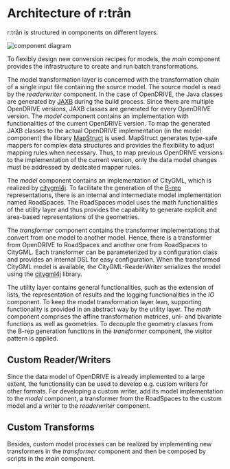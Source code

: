 # Architecture of r:trån

r:trån is structured in components on different layers.

<p style={{"text-align": "center"}}>
    <img src="/media/components.svg" alt="component diagram"/>
</p>

To flexibly design new conversion recipes for models, the *main* component provides the infrastructure to create and run batch transformations.

The model transformation layer is concerned with the transformation chain of a single input file containing the source model.
The source model is read by the *readerwriter* component.
In the case of OpenDRIVE, the Java classes are generated by [JAXB](https://javaee.github.io/jaxb-v2/) during the build process.
Since there are multiple OpenDRIVE versions, JAXB classes are generated for every OpenDRIVE version.
The *model* component contains an implementation with functionalities of the current OpenDRIVE version.
To map the generated JAXB classes to the actual OpenDRIVE implementation (in the model component) the library [MapStruct](https://mapstruct.org) is used.
MapStruct generates type-safe mappers for complex data structures and provides the flexibility to adjust mapping rules when necessary.
Thus, to map previous OpenDRIVE versions to the implementation of the current version, only the data model changes must be addressed by dedicated mapper rules.

The *model* component contains an implementation of CityGML, which is realized by [citygml4j](https://github.com/citygml4j/citygml4j).
To facilitate the generation of the [B-rep](https://en.wikipedia.org/wiki/Boundary_representation) representations, there is an internal and intermediate model implementation named RoadSpaces.
The RoadSpaces model uses the math functionalities of the utility layer and thus provides the capability to generate explicit and area-based representations of the geometries.

The *transformer* component contains the transformer implementations that convert from one model to another model.
Hence, there is a transformer from OpenDRIVE to RoadSpaces and another one from RoadSpaces to CityGML. 
Each transformer can be parameterized by a configuration class and provides an internal DSL for easy configuration.
When the transformed CityGML model is available, the CityGML-ReaderWriter serializes the model using the [citygml4j](https://github.com/citygml4j/citygml4j) library.

The utility layer contains general functionalities, such as the extension of lists, the representation of results and the logging functionalities in the *IO* component.
To keep the model transformation layer lean, supporting functionality is provided in an abstract way by the utility layer.
The *math* component comprises the affine transformation matrices, uni- and bivariate functions as well as geometries. 
To decouple the geometry classes from the B-rep generation functions in the *transformer* component, the visitor pattern is applied.

## Custom Reader/Writers

Since the data model of OpenDRIVE is already implemented to a large extent, the functionality can be used to develop e.g. custom writers for other formats.
For developing a custom writer, add its model implementation to the *model* component, a transformer from the RoadSpaces to the custom model and a writer to the *readerwriter* component.

## Custom Transforms

Besides, custom model processes can be realized by implementing new transformers in the *transformer* component and then be composed by scripts in the *main* component.
